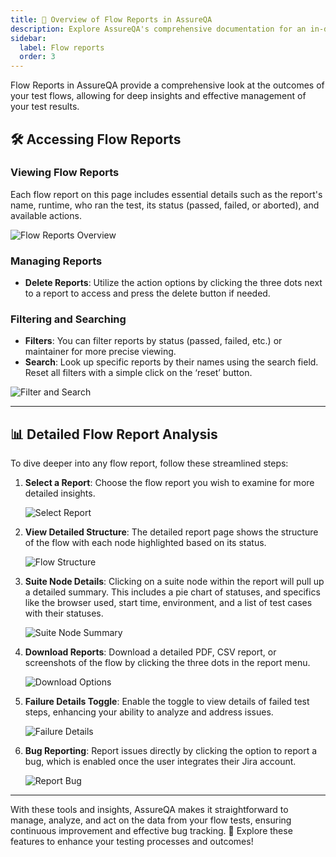 ```yaml
---
title: 🚀 Overview of Flow Reports in AssureQA
description: Explore AssureQA's comprehensive documentation for an in-depth look at our services and tools.
sidebar:
  label: Flow reports
  order: 3
---
```


Flow Reports in AssureQA provide a comprehensive look at the outcomes of your test flows, allowing for deep insights and effective management of your test results.

## 🛠️ Accessing Flow Reports

### Viewing Flow Reports

Each flow report on this page includes essential details such as the report's name, runtime, who ran the test, its status (passed, failed, or aborted), and available actions.

![Flow Reports Overview](./ReportsImage/FR-1.png)

### Managing Reports

- **Delete Reports**: Utilize the action options by clicking the three dots next to a report to access and press the delete button if needed.

### Filtering and Searching

- **Filters**: You can filter reports by status (passed, failed, etc.) or maintainer for more precise viewing.
- **Search**: Look up specific reports by their names using the search field. Reset all filters with a simple click on the ‘reset’ button.

![Filter and Search](./ReportsImage/FR-2.png)

---

## 📊 Detailed Flow Report Analysis

To dive deeper into any flow report, follow these streamlined steps:

1. **Select a Report**:
   Choose the flow report you wish to examine for more detailed insights.

   ![Select Report](./ReportsImage/FR-3.png)

2. **View Detailed Structure**:
   The detailed report page shows the structure of the flow with each node highlighted based on its status.

   ![Flow Structure](./ReportsImage/FR-4.png)

3. **Suite Node Details**:
   Clicking on a suite node within the report will pull up a detailed summary. This includes a pie chart of statuses, and specifics like the browser used, start time, environment, and a list of test cases with their statuses.

   ![Suite Node Summary](./ReportsImage/FR-5.png)

4. **Download Reports**:
   Download a detailed PDF, CSV report, or screenshots of the flow by clicking the three dots in the report menu.

   ![Download Options](./ReportsImage/FR-6.png)

5. **Failure Details Toggle**:
   Enable the toggle to view details of failed test steps, enhancing your ability to analyze and address issues.

   ![Failure Details](./ReportsImage/FR-7.png)

6. **Bug Reporting**:
   Report issues directly by clicking the option to report a bug, which is enabled once the user integrates their Jira account.

   ![Report Bug](./ReportsImage/FR-8.png)

---

With these tools and insights, AssureQA makes it straightforward to manage, analyze, and act on the data from your flow tests, ensuring continuous improvement and effective bug tracking. 🌟 Explore these features to enhance your testing processes and outcomes!
